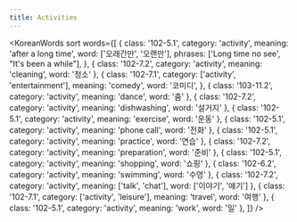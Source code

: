 ```yaml
---
title: Activities
---
```



<KoreanWords
  sort
  words={[
    {
      class: '102-5.1',
      category: 'activity',
      meaning: 'after a long time',
      word: ['오래간만', '오랜만'],
      phrases: ['Long time no see', "It's been a while"],
    },
    { class: '102-7.2', category: 'activity', meaning: 'cleaning', word: '청소' },
    {
      class: '102-7.1',
      category: ['activity', 'entertainment'],
      meaning: 'comedy',
      word: '코미디',
    },
    { class: '103-11.2', category: 'activity', meaning: 'dance', word: '춤' },
    { class: '102-7.2', category: 'activity', meaning: 'dishwashing', word: '설거지' },
    { class: '102-5.1', category: 'activity', meaning: 'exercise', word: '운동' },
    { class: '102-5.1', category: 'activity', meaning: 'phone call', word: '전화' },
    { class: '102-5.1', category: 'activity', meaning: 'practice', word: '연습' },
    { class: '102-7.2', category: 'activity', meaning: 'preparation', word: '준비' },
    { class: '102-5.1', category: 'activity', meaning: 'shopping', word: '쇼핑' },
    { class: '102-6.2', category: 'activity', meaning: 'swimming', word: '수영' },
    { class: '102-7.2', category: 'activity', meaning: ['talk', 'chat'], word: ['이야기', '얘기'] },
    { class: '102-7.1', category: ['activity', 'leisure'], meaning: 'travel', word: '여행' },
    { class: '102-5.1', category: 'activity', meaning: 'work', word: '일' },
  ]}
/>
